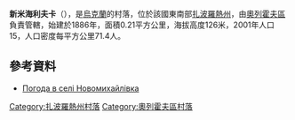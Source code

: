 {{coord|47|50|17|N|35|31|44|E|scale:100000|display=title}}

'''新米海利夫卡'''（{{lang-uk|Новомихайлівка}}），是[[烏克蘭|烏克蘭]]的村落，位於該國東南部[[扎波羅熱州|扎波羅熱州]]，由[[奧列霍夫區|奧列霍夫區]]負責管轄，始建於1886年，面積0.21平方公里，海拔高度126米，2001年人口15，人口密度每平方公里71.4人。

==參考資料==
* [http://weather.in.ua/ua/zaporozhskaja/17784 Погода в селі Новомихайлівка] {{Wayback|url=http://weather.in.ua/ua/zaporozhskaja/17784 |date=20111220145525 }}

[[Category:扎波羅熱州村落|Category:扎波羅熱州村落]]
[[Category:奧列霍夫區村落|Category:奧列霍夫區村落]]


{{Zaporizhia-geo-stub}}
